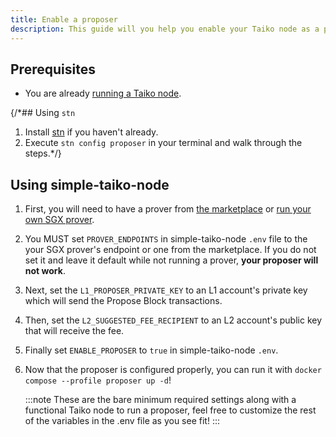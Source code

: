 ```yaml
---
title: Enable a proposer
description: This guide will you help you enable your Taiko node as a proposer.
---
```



## Prerequisites

- You are already <a href="/guides/run-a-taiko-node" target="_blank" rel="noopener noreferrer">running a Taiko node</a>.

{/*## Using `stn`

1. Install <a href="https://github.com/d1onys1us/stn" target="_blank" rel="noopener noreferrer">stn</a> if you haven't already.
2. Execute `stn config proposer` in your terminal and walk through the steps.*/}

## Using simple-taiko-node

<Steps>

1. First, you will need to have a prover from <a href="/resources/prover-marketplace" target="_blank" rel="noopener noreferrer">the marketplace</a> or <a href="/guides/enable-a-prover" target="_blank" rel="noopener noreferrer">run your own SGX prover</a>.

2. You MUST set `PROVER_ENDPOINTS` in simple-taiko-node `.env` file to the your SGX prover's endpoint or one from the marketplace. If you do not set it and leave it default while not running a prover, **your proposer will not work**.

3. Next, set the `L1_PROPOSER_PRIVATE_KEY` to an L1 account's private key which will send the Propose Block transactions.

4. Then, set the `L2_SUGGESTED_FEE_RECIPIENT` to an L2 account's public key that will receive the fee.

5. Finally set `ENABLE_PROPOSER` to `true` in simple-taiko-node `.env`.

6. Now that the proposer is configured properly, you can run it with `docker compose --profile proposer up -d`!

    :::note
    These are the bare minimum required settings along with a functional Taiko node to run a proposer, feel free to customize the rest of the variables in the .env file as you see fit!
    :::

</Steps>
